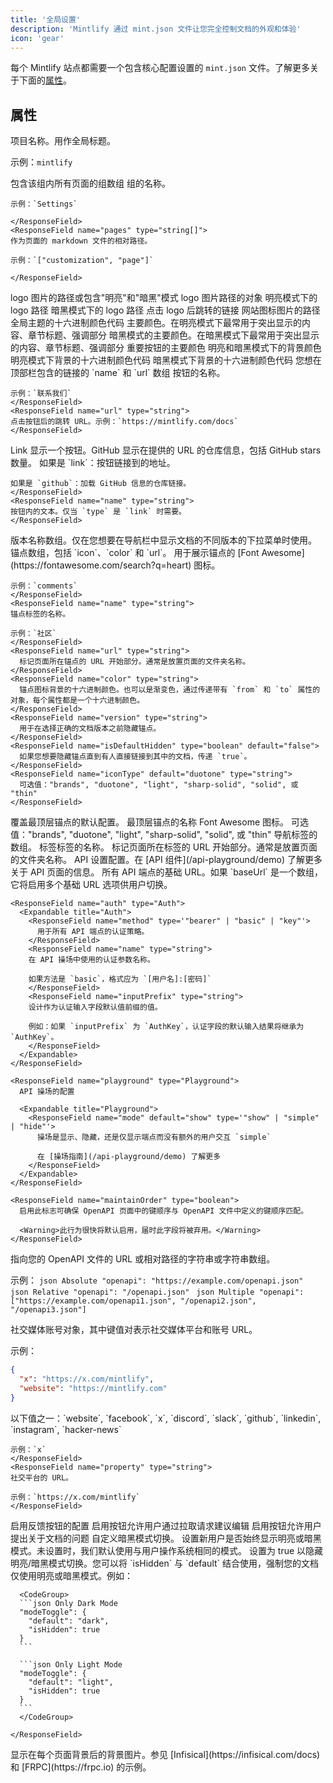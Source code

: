 ```yaml
---
title: '全局设置'
description: 'Mintlify 通过 mint.json 文件让您完全控制文档的外观和体验'
icon: 'gear'
---
```


每个 Mintlify 站点都需要一个包含核心配置设置的 `mint.json` 文件。了解更多关于下面的[属性](#properties)。

## 属性

<ResponseField name="name" type="string" required>
项目名称。用作全局标题。

示例：`mintlify`

</ResponseField>

<ResponseField name="navigation" type="Navigation[]" required>
  包含该组内所有页面的组数组
  <Expandable title="Navigation">
    <ResponseField name="group" type="string">
    组的名称。

    示例：`Settings`

    </ResponseField>
    <ResponseField name="pages" type="string[]">
    作为页面的 markdown 文件的相对路径。

    示例：`["customization", "page"]`

    </ResponseField>

  </Expandable>
</ResponseField>

<ResponseField name="logo" type="string or object">
  logo 图片的路径或包含"明亮"和"暗黑"模式 logo 图片路径的对象
  <Expandable title="Logo">
    <ResponseField name="light" type="string">
      明亮模式下的 logo 路径
    </ResponseField>
    <ResponseField name="dark" type="string">
      暗黑模式下的 logo 路径
    </ResponseField>
    <ResponseField name="href" type="string" default="/">
      点击 logo 后跳转的链接
    </ResponseField>
  </Expandable>
</ResponseField>

<ResponseField name="favicon" type="string">
  网站图标图片的路径
</ResponseField>

<ResponseField name="colors" type="Colors">
  全局主题的十六进制颜色代码
  <Expandable title="Colors">
    <ResponseField name="primary" type="string" required>
      主要颜色。在明亮模式下最常用于突出显示的内容、章节标题、强调部分
    </ResponseField>
    <ResponseField name="light" type="string">
      暗黑模式的主要颜色。在暗黑模式下最常用于突出显示的内容、章节标题、强调部分
    </ResponseField>
    <ResponseField name="dark" type="string">
      重要按钮的主要颜色
    </ResponseField>
    <ResponseField name="background" type="object">
      明亮和暗黑模式下的背景颜色
      <Expandable title="Object">
        <ResponseField name="light" type="string" required>
          明亮模式下背景的十六进制颜色代码
        </ResponseField>
        <ResponseField name="dark" type="string" required>
          暗黑模式下背景的十六进制颜色代码
        </ResponseField>
      </Expandable>
    </ResponseField>
  </Expandable>
</ResponseField>

<ResponseField name="topbarLinks" type="TopbarLink[]">
  您想在顶部栏包含的链接的 `name` 和 `url` 数组
  <Expandable title="TopbarLink">
    <ResponseField name="name" type="string">
    按钮的名称。

    示例：`联系我们`
    </ResponseField>
    <ResponseField name="url" type="string">
    点击按钮后的跳转 URL。示例：`https://mintlify.com/docs`
    </ResponseField>

  </Expandable>
</ResponseField>

<ResponseField name="topbarCtaButton" type="Call to Action">
  <Expandable title="Topbar Call to Action">
    <ResponseField name="type" type={'"link" or "github"'} default="link">
    Link 显示一个按钮。GitHub 显示在提供的 URL 的仓库信息，包括 GitHub stars 数量。
    </ResponseField>
    <ResponseField name="url" type="string">
    如果是 `link`：按钮链接到的地址。
    
    如果是 `github`：加载 GitHub 信息的仓库链接。
    </ResponseField>
    <ResponseField name="name" type="string">
    按钮内的文本。仅当 `type` 是 `link` 时需要。
    </ResponseField>

  </Expandable>
</ResponseField>

<ResponseField name="versions" type="string[]">
  版本名称数组。仅在您想要在导航栏中显示文档的不同版本的下拉菜单时使用。
</ResponseField>

<ResponseField name="anchors" type="Anchor[]">
  锚点数组，包括 `icon`、`color` 和 `url`。
  <Expandable title="Anchor">
    <ResponseField name="icon" type="string">
    用于展示锚点的 [Font Awesome](https://fontawesome.com/search?q=heart) 图标。

    示例：`comments`
    </ResponseField>
    <ResponseField name="name" type="string">
    锚点标签的名称。

    示例：`社区`
    </ResponseField>
    <ResponseField name="url" type="string">
      标记页面所在锚点的 URL 开始部分。通常是放置页面的文件夹名称。
    </ResponseField>
    <ResponseField name="color" type="string">
      锚点图标背景的十六进制颜色。也可以是渐变色，通过传递带有 `from` 和 `to` 属性的对象，每个属性都是一个十六进制颜色。
    </ResponseField>
    <ResponseField name="version" type="string">
      用于在选择正确的文档版本之前隐藏锚点。
    </ResponseField>
    <ResponseField name="isDefaultHidden" type="boolean" default="false">
      如果您想要隐藏锚点直到有人直接链接到其中的文档，传递 `true`。
    </ResponseField>
    <ResponseField name="iconType" default="duotone" type="string">
      可选值："brands", "duotone", "light", "sharp-solid", "solid", 或 "thin"
    </ResponseField>

  </Expandable>
</ResponseField>

<ResponseField name="topAnchor" type="Object">
  覆盖最顶层锚点的默认配置。
  <Expandable title="Object">
    <ResponseField name="name" default="Documentation" type="string">
      最顶层锚点的名称
    </ResponseField>
    <ResponseField name="icon" default="book-open" type="string">
      Font Awesome 图标。
    </ResponseField>
    <ResponseField name="iconType" default="duotone" type="string">
      可选值："brands", "duotone", "light", "sharp-solid", "solid", 或 "thin"
    </ResponseField>
  </Expandable>
</ResponseField>

<ResponseField name="tabs" type="Tabs[]">
  导航标签的数组。
  <Expandable title="Tabs">
    <ResponseField name="name" type="string">
      标签标签的名称。
    </ResponseField>
    <ResponseField name="url" type="string">
      标记页面所在标签的 URL 开始部分。通常是放置页面的文件夹名称。
    </ResponseField>
  </Expandable>
</ResponseField>

<ResponseField name="api" type="API">
  API 设置配置。在 [API 组件](/api-playground/demo) 了解更多关于 API 页面的信息。
  <Expandable title="API">
    <ResponseField name="baseUrl" type="string">
      所有 API 端点的基础 URL。如果 `baseUrl` 是一个数组，它将启用多个基础 URL 选项供用户切换。
    </ResponseField>

    <ResponseField name="auth" type="Auth">
      <Expandable title="Auth">
        <ResponseField name="method" type='"bearer" | "basic" | "key"'>
          用于所有 API 端点的认证策略。
        </ResponseField>
        <ResponseField name="name" type="string">
        在 API 操场中使用的认证参数名称。

        如果方法是 `basic`，格式应为 `[用户名]:[密码]`
        </ResponseField>
        <ResponseField name="inputPrefix" type="string">
        设计作为认证输入字段默认值前缀的值。

        例如：如果 `inputPrefix` 为 `AuthKey`，认证字段的默认输入结果将继承为 `AuthKey`。
        </ResponseField>
      </Expandable>
    </ResponseField>

    <ResponseField name="playground" type="Playground">
      API 操场的配置

      <Expandable title="Playground">
        <ResponseField name="mode" default="show" type='"show" | "simple" | "hide"'>
          操场是显示、隐藏，还是仅显示端点而没有额外的用户交互 `simple`

          在 [操场指南](/api-playground/demo) 了解更多
        </ResponseField>
      </Expandable>
    </ResponseField>

    <ResponseField name="maintainOrder" type="boolean">
      启用此标志可确保 OpenAPI 页面中的键顺序与 OpenAPI 文件中定义的键顺序匹配。

      <Warning>此行为很快将默认启用，届时此字段将被弃用。</Warning>
    </ResponseField>

  </Expandable>
</ResponseField>

<ResponseField name="openapi" type="string | string[]">
  指向您的 OpenAPI 文件的 URL 或相对路径的字符串或字符串数组。
  
  示例：
  <CodeGroup>
    ```json Absolute
    "openapi": "https://example.com/openapi.json"
    ```
    ```json Relative
    "openapi": "/openapi.json"
    ```
    ```json Multiple
    "openapi": ["https://example.com/openapi1.json", "/openapi2.json", "/openapi3.json"]
    ```
  </CodeGroup>

</ResponseField>

<ResponseField name="footerSocials" type="FooterSocials">
  社交媒体账号对象，其中键值对表示社交媒体平台和账号 URL。
  
  示例： 
  ```json
  {
    "x": "https://x.com/mintlify",
    "website": "https://mintlify.com"
  }
  ```
  <Expandable title="FooterSocials">
    <ResponseField name="[key]" type="string">
    以下值之一：`website`, `facebook`, `x`, `discord`, `slack`, `github`, `linkedin`, `instagram`, `hacker-news`
    
    示例：`x`
    </ResponseField>
    <ResponseField name="property" type="string">
    社交平台的 URL。
    
    示例：`https://x.com/mintlify`
    </ResponseField>
  </Expandable>
</ResponseField>

<ResponseField name="feedback" type="Feedback">
  启用反馈按钮的配置

  <Expandable title="Feedback">
    <ResponseField name="suggestEdit" type="boolean" default="false">
    启用按钮允许用户通过拉取请求建议编辑
    </ResponseField>
    <ResponseField name="raiseIssue" type="boolean" default="false">
    启用按钮允许用户提出关于文档的问题
    </ResponseField>
  </Expandable>
</ResponseField>

<ResponseField name="modeToggle" type="ModeToggle">
  自定义暗黑模式切换。
  <Expandable title="ModeToggle">
    <ResponseField name="default" type={'"light" or "dark"'}>
      设置新用户是否始终显示明亮或暗黑模式。未设置时，我们默认使用与用户操作系统相同的模式。
    </ResponseField>
    <ResponseField name="isHidden" type="boolean" default="false">
      设置为 true 以隐藏明亮/暗黑模式切换。您可以将 `isHidden` 与 `default` 结合使用，强制您的文档仅使用明亮或暗黑模式。例如：
      
      <CodeGroup>
      ```json Only Dark Mode
      "modeToggle": {
        "default": "dark",
        "isHidden": true
      }
      ```

      ```json Only Light Mode
      "modeToggle": {
        "default": "light",
        "isHidden": true
      }
      ```
      </CodeGroup>

    </ResponseField>

  </Expandable>
</ResponseField>

<ResponseField name="backgroundImage" type="string">
  显示在每个页面背景后的背景图片。参见 [Infisical](https://infisical.com/docs) 和 [FRPC](https://frpc.io) 的示例。
</ResponseField>